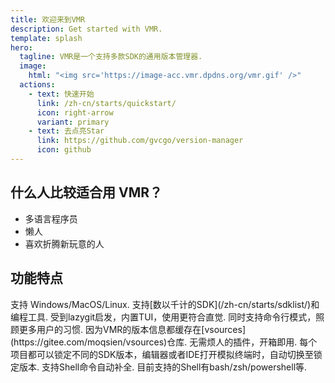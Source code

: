 ```yaml
---
title: 欢迎来到VMR
description: Get started with VMR.
template: splash
hero:
  tagline: VMR是一个支持多款SDK的通用版本管理器.
  image:
    html: "<img src='https://image-acc.vmr.dpdns.org/vmr.gif' />"
  actions:
    - text: 快速开始
      link: /zh-cn/starts/quickstart/
      icon: right-arrow
      variant: primary
    - text: 去点亮Star
      link: https://github.com/gvcgo/version-manager
      icon: github
---
```


## 什么人比较适合用 VMR？

- 多语言程序员
- 懒人
- 喜欢折腾新玩意的人


## 功能特点

<CardGrid>
  <Card title="跨平台" icon="list-format">
    支持 Windows/MacOS/Linux.
  </Card>
  <Card title="支持多种SDK" icon="list-format">
    支持[数以千计的SDK](/zh-cn/starts/sdklist/)和编程工具.
  </Card>
  <Card title="方便好用" icon="list-format">
    受到lazygit启发，内置TUI，使用更符合直觉.
  </Card>
  <Card title="人性化" icon="list-format">
    同时支持命令行模式，照顾更多用户的习惯.
  </Card>
  <Card title="快速且稳定" icon="rocket">
    因为VMR的版本信息都缓存在[vsources](https://gitee.com/moqsien/vsources)仓库.
  </Card>
  <Card title="无需插件" icon="puzzle">
    无需烦人的插件，开箱即用.
  </Card>
  <Card title="支持对项目锁定SDK版本" icon="seti:lock">
    每个项目都可以锁定不同的SDK版本，编辑器或者IDE打开模拟终端时，自动切换至锁定版本.
  </Card>
  <Card title="命令行自动补全" icon="list-format">
    支持Shell命令自动补全. 目前支持的Shell有bash/zsh/powershell等.
  </Card>
</CardGrid>
